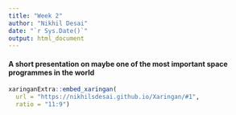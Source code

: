 ```yaml
---
title: "Week 2"
author: "Nikhil Desai"
date: "`r Sys.Date()`"
output: html_document
---
```


#### A short presentation on maybe one of the most important space programmes in the world

```r

xaringanExtra::embed_xaringan(
  url = "https://nikhilsdesai.github.io/Xaringan/#1",
  ratio = "11:9")

```


